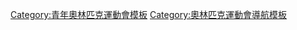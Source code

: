 {{Navbox
| name = 青年奧林匹克運動會比賽項目
| title = [[青年奧林匹克運動會]]比賽項目
| state = {{{state|autocollapse}}}
| listclass = hlist
| group1 = 夏季項目
| list1 =
* [[夏季青年奧林匹克運動會射箭比賽|射箭]]
* [[夏季青年奧林匹克運動會田徑比賽|田徑]]
* [[夏季青年奧林匹克運動會羽球比賽|羽球]]
* [[夏季青年奧林匹克運動會籃球比賽|籃球]]
* [[夏季青年奧林匹克運動會沙灘排球比賽|沙灘排球]]
* [[夏季青年奧林匹克運動會拳擊比賽|拳擊]]
* [[夏季青年奧林匹克運動會皮划艇比賽|輕艇]]
* [[夏季青年奧林匹克運動會自由車比賽|自由車]]
* [[夏季青年奧林匹克運動會跳水比賽|跳水]]
* [[夏季青年奧林匹克運動會馬術比賽|馬術]]
* [[夏季青年奧林匹克運動會擊劍比賽|擊劍]]
* [[夏季青年奧林匹克運動會曲棍球比賽|曲棍球]]
* [[夏季青年奧林匹克運動會足球比賽|足球]]
* [[夏季青年奧林匹克運動會高爾夫比賽|高爾夫]]
* [[夏季青年奧林匹克運動會體操比賽|體操]]
* [[夏季青年奧林匹克運動會手球比賽|手球]]
* [[夏季青年奧林匹克運動會柔道比賽|柔道]]
* [[夏季青年奧林匹克運動會現代五項比賽|現代五項]]
* [[夏季青年奧林匹克運動會划船比賽|划船]]
* [[夏季青年奧林匹克運動會七人制橄欖球比賽|七人制橄欖球]]
* [[夏季青年奧林匹克運動會帆船比賽|帆船]]
* [[夏季青年奧林匹克運動會射擊比賽|射擊]]
* [[夏季青年奧林匹克運動會游泳比賽|游泳]]
* [[夏季青年奧林匹克運動會桌球比賽|桌球]]
* [[夏季青年奧林匹克運動會跆拳道比賽|跆拳道]]
* [[夏季青年奧林匹克運動會網球比賽|網球]]
* [[夏季青年奧林匹克運動會鐵人三項比賽|鐵人三項]]
* [[夏季青年奧林匹克運動會排球比賽|排球]]
* [[夏季青年奧林匹克運動會舉重比賽|舉重]]
* [[夏季青年奧林匹克運動會角力比賽|角力]]


| group2 = 冬季項目
| list2 =
* [[冬季青年奧林匹克運動會高山滑雪比賽|高山滑雪]]
* [[冬季青年奧林匹克運動會冬季青年兩項比賽|冬季青年兩項]]
* [[冬季青年奧林匹克運動會有舵雪橇比賽|有舵雪橇]]
* [[冬季青年奧林匹克運動會越野滑雪比賽|越野滑雪]]
* [[冬季青年奧林匹克運動會冰壺比賽|冰壺]]
* [[冬季青年奧林匹克運動會花式滑冰比賽|花式滑冰]]
* [[冬季青年奧林匹克運動會自由式滑雪比賽|自由式滑雪]]
* [[冬季青年奧林匹克運動會冰球比賽|冰球]]
* [[冬季青年奧林匹克運動會無舵雪橇比賽|無舵雪橇]]
* [[冬季青年奧林匹克運動會北歐混合式滑雪比賽|北歐混合式滑雪]]
* [[冬季青年奧林匹克運動會短道競速滑冰比賽|短道競速滑冰]]
* [[冬季青年奧林匹克運動會俯式冰橇比賽|俯式冰橇]]
* [[冬季青年奧林匹克運動會跳台滑雪比賽|跳台滑雪]]
* [[冬季青年奧林匹克運動會登山滑雪比賽|登山滑雪]]
* [[冬季青年奧林匹克運動會單板滑雪比賽|單板滑雪]]
* [[冬季青年奧林匹克運動會競速滑冰比賽|競速滑冰]]
}}<noinclude>
{{collapsible option}}
[[Category:青年奧林匹克運動會模板‎]]
[[Category:奧林匹克運動會導航模板‎]]
</noinclude>